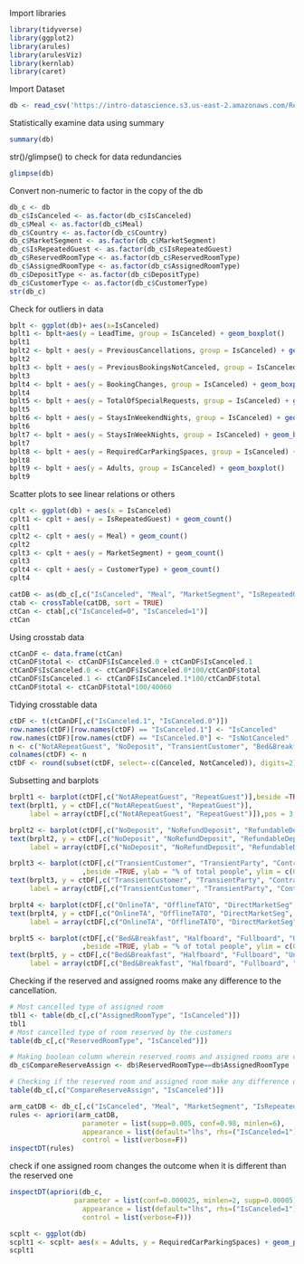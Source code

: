 Import libraries
```r
library(tidyverse)
library(ggplot2)
library(arules)
library(arulesViz)
library(kernlab)
library(caret)
```

Import Dataset
```r
db <- read_csv('https://intro-datascience.s3.us-east-2.amazonaws.com/Resort01.csv')
```

Statistically examine data using summary
```r
summary(db)
```

str()/glimpse() to check for data redundancies
```r
glimpse(db)
```
Convert non-numeric to factor in the copy of the db
```r
db_c <- db
db_c$IsCanceled <- as.factor(db_c$IsCanceled)
db_c$Meal <- as.factor(db_c$Meal)
db_c$Country <- as.factor(db_c$Country)
db_c$MarketSegment <- as.factor(db_c$MarketSegment)
db_c$IsRepeatedGuest <- as.factor(db_c$IsRepeatedGuest)
db_c$ReservedRoomType <- as.factor(db_c$ReservedRoomType)
db_c$AssignedRoomType <- as.factor(db_c$AssignedRoomType)
db_c$DepositType <- as.factor(db_c$DepositType)
db_c$CustomerType <- as.factor(db_c$CustomerType)
str(db_c)
```
Check for outliers in data
```r
bplt <- ggplot(db)+ aes(x=IsCanceled)
bplt1 <- bplt+aes(y = LeadTime, group = IsCanceled) + geom_boxplot()
bplt1
bplt2 <- bplt + aes(y = PreviousCancellations, group = IsCanceled) + geom_boxplot()
bplt2
bplt3 <- bplt + aes(y = PreviousBookingsNotCanceled, group = IsCanceled) + geom_boxplot()
bplt3
bplt4 <- bplt + aes(y = BookingChanges, group = IsCanceled) + geom_boxplot()
bplt4
bplt5 <- bplt + aes(y = TotalOfSpecialRequests, group = IsCanceled) + geom_boxplot()
bplt5
bplt6 <- bplt + aes(y = StaysInWeekendNights, group = IsCanceled) + geom_boxplot()
bplt6
bplt7 <- bplt + aes(y = StaysInWeekNights, group = IsCanceled) + geom_boxplot()
bplt7
bplt8 <- bplt + aes(y = RequiredCarParkingSpaces, group = IsCanceled) + geom_boxplot()
bplt8
bplt9 <- bplt + aes(y = Adults, group = IsCanceled) + geom_boxplot()
bplt9
```

Scatter plots to see linear relations or others
```r
cplt <- ggplot(db) + aes(x = IsCanceled)
cplt1 <- cplt + aes(y = IsRepeatedGuest) + geom_count()
cplt1
cplt2 <- cplt + aes(y = Meal) + geom_count()
cplt2
cplt3 <- cplt + aes(y = MarketSegment) + geom_count()
cplt3
cplt4 <- cplt + aes(y = CustomerType) + geom_count()
cplt4

catDB <- as(db_c[,c("IsCanceled", "Meal", "MarketSegment", "IsRepeatedGuest", "DepositType", "CustomerType")], "transactions")
ctab <- crossTable(catDB, sort = TRUE)
ctCan <- ctab[,c("IsCanceled=0", "IsCanceled=1")]
ctCan
```
Using crosstab data
```r
ctCanDF <- data.frame(ctCan)
ctCanDF$total <- ctCanDF$IsCanceled.0 + ctCanDF$IsCanceled.1
ctCanDF$IsCanceled.0 <- ctCanDF$IsCanceled.0*100/ctCanDF$total
ctCanDF$IsCanceled.1 <- ctCanDF$IsCanceled.1*100/ctCanDF$total
ctCanDF$total <- ctCanDF$total*100/40060
```
Tidying crosstable data
```r
ctDF <- t(ctCanDF[,c("IsCanceled.1", "IsCanceled.0")])
row.names(ctDF)[row.names(ctDF) == "IsCanceled.1"] <- "IsCanceled"
row.names(ctDF)[row.names(ctDF) == "IsCanceled.0"] <- "IsNotCanceled"
n <- c("NotARepeatGuest", "NoDeposit", "TransientCustomer", "Bed&Breakfast", "NotCanceled", "OnlineTA", "Canceled", "Halfboard", "TransientParty", "OfflineTATO", "DirectMarketSeg", "GroupMarketSeg", "CorporateMarketSeg", "RepeatGuest", "ContractCustomer", "NoRefundDeposit", "UnknownMeal", "Fullboard", "GroupCustomer", "ComplementaryMarketSeg", "RefundableDeposit", "NoMeal")
colnames(ctDF) <- n
ctDF <- round(subset(ctDF, select=-c(Canceled, NotCanceled)), digits=2)
```

Subsetting and barplots
```r
brplt1 <- barplot(ctDF[,c("NotARepeatGuest", "RepeatGuest")],beside =TRUE, ylab = "% of total people", ylim = c(0,110.00))
text(brplt1, y = ctDF[,c("NotARepeatGuest", "RepeatGuest")],
     label = array(ctDF[,c("NotARepeatGuest", "RepeatGuest")]),pos = 3,cex = 0.8)

brplt2 <- barplot(ctDF[,c("NoDeposit", "NoRefundDeposit", "RefundableDeposit")],beside =TRUE, ylab = "% of total people", ylim = c(0,110.00))
text(brplt2, y = ctDF[,c("NoDeposit", "NoRefundDeposit", "RefundableDeposit")],
     label = array(ctDF[,c("NoDeposit", "NoRefundDeposit", "RefundableDeposit")]),pos = 3,cex = 0.8)

brplt3 <- barplot(ctDF[,c("TransientCustomer", "TransientParty", "ContractCustomer", "GroupCustomer")]
                  ,beside =TRUE, ylab = "% of total people", ylim = c(0,110.00))
text(brplt3, y = ctDF[,c("TransientCustomer", "TransientParty", "ContractCustomer", "GroupCustomer")],
     label = array(ctDF[,c("TransientCustomer", "TransientParty", "ContractCustomer", "GroupCustomer")]),pos = 3,cex = 0.8)

brplt4 <- barplot(ctDF[,c("OnlineTA", "OfflineTATO", "DirectMarketSeg", "GroupMarketSeg", "CorporateMarketSeg", "ComplementaryMarketSeg")], names.arg=c("Online TA", "Offline", "Direct", "Group", "Corporate", "Compl"), beside =TRUE, ylab = "% of total people", ylim = c(0,110.00))
text(brplt4, y = ctDF[,c("OnlineTA", "OfflineTATO", "DirectMarketSeg", "GroupMarketSeg", "CorporateMarketSeg", "ComplementaryMarketSeg")],
     label = array(ctDF[,c("OnlineTA", "OfflineTATO", "DirectMarketSeg", "GroupMarketSeg", "CorporateMarketSeg", "ComplementaryMarketSeg")]),pos = 3,cex = 0.8)

brplt5 <- barplot(ctDF[,c("Bed&Breakfast", "Halfboard", "Fullboard", "UnknownMeal", "NoMeal")]
                  ,beside =TRUE, ylab = "% of total people", ylim = c(0,110.00))
text(brplt5, y = ctDF[,c("Bed&Breakfast", "Halfboard", "Fullboard", "UnknownMeal", "NoMeal")],
     label = array(ctDF[,c("Bed&Breakfast", "Halfboard", "Fullboard", "UnknownMeal", "NoMeal")]),pos = 3,cex = 0.8)

```

Checking if the reserved and assigned rooms make any difference to the cancellation.
```r
# Most cancelled type of assigned room
tbl1 <- table(db_c[,c("AssignedRoomType", "IsCanceled")])
tbl1
# Most cancelled type of room reserved by the customers
table(db_c[,c("ReservedRoomType", "IsCanceled")])

# Making boolean column wherein reserved rooms and assigned rooms are compared.
db_c$CompareReserveAssign <- db$ReservedRoomType==db$AssignedRoomType

# Checking if the reserved room and assigned room make any difference on cancellation behavior
table(db_c[,c("CompareReserveAssign", "IsCanceled")])
```

```r
arm_catDB <- db_c[,c("IsCanceled", "Meal", "MarketSegment", "IsRepeatedGuest", "DepositType", "CustomerType", "AssignedRoomType", "ReservedRoomType")]
rules <- apriori(arm_catDB,
                  parameter = list(supp=0.005, conf=0.98, minlen=6),
                  appearance = list(default="lhs", rhs=("IsCanceled=1")),
                  control = list(verbose=F))
inspectDT(rules)
```


check if one assigned room changes the outcome when it is different than the reserved one
```r
inspectDT(apriori(db_c, 
                parameter = list(conf=0.000025, minlen=2, supp=0.00005),
                  appearance = list(default="lhs", rhs=("IsCanceled=1")),
                  control = list(verbose=F)))
```

```r
scplt <- ggplot(db)
scplt1 <- scplt+ aes(x = Adults, y = RequiredCarParkingSpaces) + geom_point()
scplt1
```

